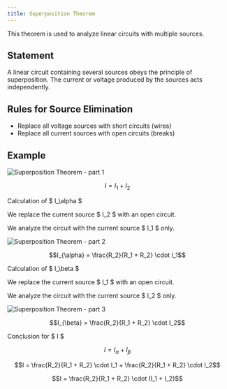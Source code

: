 ```yaml
---
title: Superposition Theorem
---
```



This theorem is used to analyze linear circuits with multiple sources.

## Statement

A linear circuit containing several sources obeys the principle of superposition.
The current or voltage produced by the sources acts independently.

## Rules for Source Elimination

- Replace all voltage sources with short circuits (wires)
- Replace all current sources with open circuits (breaks)

## Example


<div class="supercenter">
  <Image src={superposition_1} alt="Superposition Theorem - part 1" width={500} />
</div>

```math
I = I_1 + I_2
```

Calculation of $ I_\alpha $

We replace the current source $ I_2 $ with an open circuit.

We analyze the circuit with the current source $ I_1 $ only.


<div class="supercenter">
  <Image src={superposition_2} alt="Superposition Theorem - part 2" width={500} />
</div>

```math
I_{\alpha} = \frac{R_2}{R_1 + R_2} \cdot I_1
```

Calculation of $ I_\beta $

We replace the current source $ I_1 $ with an open circuit.

We analyze the circuit with the current source $ I_2 $ only.


<div class="supercenter">
  <Image src={superposition_3} alt="Superposition Theorem - part 3" width={500} />
</div>

```math
I_{\beta} = \frac{R_2}{R_1 + R_2} \cdot I_2
```

Conclusion for $ I $

```math
I = I_{\alpha} + I_{\beta}
```
```math
I = \frac{R_2}{R_1 + R_2} \cdot I_1 + \frac{R_2}{R_1 + R_2} \cdot I_2
```
```math
I = \frac{R_2}{R_1 + R_2} \cdot (I_1 + I_2)
```

